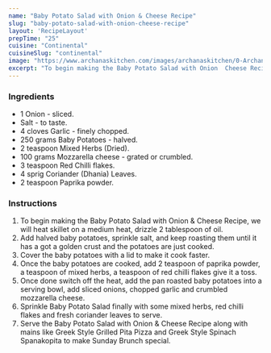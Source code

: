 ---
name: "Baby Potato Salad with Onion & Cheese Recipe"
slug: "baby-potato-salad-with-onion-cheese-recipe"
layout: 'RecipeLayout'
prepTime: "25"
cuisine: "Continental"
cuisineSlug: "continental"
image: "https://www.archanaskitchen.com/images/archanaskitchen/0-Archanas-Kitchen-Recipes/2018/July-25/Greek_Potato_Hash_Salad_Recipe-1_1600.jpg"
excerpt: "To begin making the Baby Potato Salad with Onion  Cheese Recipe, we will heat skillet on a medium heat, drizzle 2 tablespoon of oil"
---

### Ingredients

- 1 Onion - sliced.
- Salt - to taste.
- 4 cloves Garlic - finely chopped.
- 250 grams Baby Potatoes - halved.
- 2 teaspoon Mixed Herbs (Dried).
- 100 grams Mozzarella cheese - grated or crumbled.
- 3 teaspoon Red Chilli flakes.
- 4 sprig Coriander (Dhania) Leaves.
- 2 teaspoon Paprika powder.

### Instructions

1. To begin making the Baby Potato Salad with Onion & Cheese Recipe, we will heat skillet on a medium heat, drizzle 2 tablespoon of oil.
1. Add halved baby potatoes, sprinkle salt, and keep roasting them until it has a got a golden crust and the potatoes are just cooked.
1. Cover the baby potatoes with a lid to make it cook faster.
1. Once the baby potatoes are cooked, add 2 teaspoon of paprika powder, a teaspoon of mixed herbs, a teaspoon of red chilli flakes give it a toss.
1. Once done switch off the heat, add the pan roasted baby potatoes into a serving bowl, add sliced onions, chopped garlic and crumbled mozzarella cheese.
1. Sprinkle Baby Potato Salad finally with some mixed herbs, red chilli flakes and fresh coriander leaves to serve.
1. Serve the Baby Potato Salad with Onion & Cheese Recipe along with mains like Greek Style Grilled Pita Pizza and Greek Style Spinach Spanakopita to make Sunday Brunch special.
